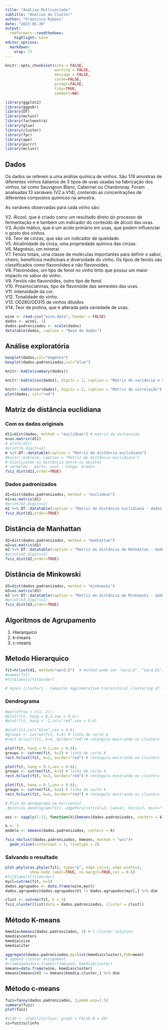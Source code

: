 ```yaml
---
title: "Análise Multivariada"
subtitle: "Análise de Cluster"
author: "Francisco Rubens"
date: "2023-05-30"
output:
  rmdformats::readthedown:
    highlight: kate
editor_options: 
  markdown: 
    wrap: 72
---
```


```r
knitr::opts_chunk$set(echo = FALSE,
                      warning = FALSE,
                      message = FALSE,
                      cache=FALSE,
                      prompt=FALSE,
                      tidy=TRUE,
                      comment=NA)
```

```r
library(ggplot2)
library(ggpubr)
library(DT)
library(mclust)
library(factoextra)
library(glue)
library(cluster)
library(fpc)
library(ape)
library(purrr)
library(mclust)
```

## Dados

Os dados se referem a uma análise química de vinhos. São 178 amostras de diferentes vinhos italianos de 3 tipos de uvas usadas na fabricação dos vinhos, tal como Sauvignon Blanc, Cabernet ou Chardonnay. Foram analisadas 13 variáveis (V2 a V14), contendo as concentrações de diferentes compostos químicos na amostra.  

As variáveis observadas para cada vinho são:  

V2. Álcool, que é criado como um resultado direto do processo de fermentação e é também um indicador do conteúdo de álcool das uvas.  
V3. Ácido málico, que é um acido primário em uvas, que podem influenciar o gosto dos vinhos.  
V4. Teor de cinzas, que são um indicador de qualidade.  
V5. Alcalinidade da cinza, uma propriedade química das cinzas.  
V6. Magnésio, um mineral.  
V7. Fenóis totais, uma classe de moléculas importantes para definir o sabor, cheiro, benefícios medicinais e diversidade do vinho. Os tipos de fenóis são classificados como flavonóides e não flavonoides.  
V8. Flavonóides, um tipo de fenol no vinho tinto que possui um maior impacto no sabor do vinho.  
V9. Fenóis não flavonóides, outro tipo de fenol.  
V10. Proantocianinas, tipo de flavonóide das semestes das uvas.  
V11. Intensidade da cor.  
V12. Tonalidade do vinho.  
V13. OD280/OD315 de vinhos diluídos  
V14. Teor de prolina, que é alterada pela variedade de uvas.  

```r
wine <- read.csv("wine.data", header = FALSE)
dados <- wine[,-1]
dados.padronizados <- scale(dados)
datatable(dados, caption = "Base de dados")
```

## Análise exploratória

```r
boxplot(dados,col="magenta")
boxplot(dados.padronizados,col="blue")
```
```r
knitr::kable(summary(dados))
```
```r
knitr::kable(cov(dados), digits = 2, caption = "Matriz de variância e covariância")
```
```r
knitr::kable(cor(dados), digits = 2, caption = "Matriz de correlação")
plot(dados, col="red")
```



## Matriz de distância euclidiana  

### Com os dados originais  

```r
d11=dist(dados, method = "euclidean") # matriz de distancias
m=as.matrix(d11)
# print(d11)
#print(m,digits=2)
m %>% DT::datatable(caption = "Matriz de distância euclidiana")
#knitr::kable(m, caption = "Matriz de distância euclidiana")
# Visulizando as distância entre os objetos
# vermelho - perto, azul - longe, branco - 
fviz_dist(d11,order=TRUE)
```  

### Dados padronizados  

```r
d1=dist(dados.padronizados, method = "euclidean")
m1=as.matrix(d1)
#print(m2,digits=2)
m1 %>% DT::datatable(caption = "Matriz de distância euclidiana - dados padronizados")
fviz_dist(d1,order=TRUE)
```  

## Distância de Manhattan  

```r
d2=dist(dados.padronizados, method = "manhattan")
m2=as.matrix(d2)
m2 %>% DT::datatable(caption = "Matriz de distância de Manhattan - dados padronizados")
#print(m2,digits=2)
fviz_dist(d2,order=TRUE)
```  

## Distância de Minkowski  

```r
d3=dist(dados.padronizados, method = "minkowski")
m3=as.matrix(d3)
m3 %>% DT::datatable(caption = "Matriz de distância de Minkowski - dados padronizados")
#print(m3,digits=2)
fviz_dist(d3,order=TRUE)
```

## Algoritmos de Agrupamento

1. Hierarquico
2. k-means
3. c-means

## Metodo Hierarquico

```r
fit=hclust(d1, method="ward.D")  # method pode ser "ward.D", "ward.D2", "single", #"complete", "average" (= UPGMA), "mcquitty" (= WPGMA), "median" (= WPGMC) or "centroid" (= UPGMC).
#names(fit)
#fit$labels[fit$order]

# agnes {cluster} - Computes agglomerative hierarchical clustering of the dataset.

```

### Dendrograma  

```r
#par(mfrow = c(1, 2)); 
#plot(fit, hang = 0.1,cex = 0.6); 
#plot(fit, hang = -1,col="red",cex = 0.6) 

#plot(fit,col="blue",cex = 0.6)
#groups <- cutree(fit, k=4) # linha de corte k
#rect.hclust(fit, k=4, border="red")# retangulo mostrando os clusters

plot(fit, hang = 0.1,cex = 0.6); 
groups <- cutree(fit, k=2) # linha de corte k
rect.hclust(fit, k=2, border="red") # retangulo mostrando os clusters

plot(fit, hang = 0.1,cex = 0.6); 
groups <- cutree(fit, k=3) # linha de corte k
rect.hclust(fit, k=3, border="red") # retangulo mostrando os clusters

plot(fit, hang = 0.1,cex = 0.6); 
groups <- cutree(fit, k=4) # linha de corte k
rect.hclust(fit, k=4, border="red") # retangulo mostrando os clusters


```

```r
# Plot do dendograma na horizontal
 #plot(as.dendrogram(fit), edgePar=list(col=3, lwd=4), horiz=T, main="") 
```

```r
wss <- sapply(1:13, function(k){kmeans(dados.padronizados, centers = k)$tot.withinss})

k <- 3
modelo <- kmeans(dados.padronizados, centers = k)

fviz_nbclust(dados.padronizados, kmeans, method = "wss")+
  geom_vline(xintercept = 3, linetype = 2)
```


### Salvando o resultado
```r
plot.phylo(as.phylo(fit), type="p", edge.col=4, edge.width=2, 
           show.node.label=TRUE, no.margin=TRUE,cex = 0.6)
#fit$labels[fit$order] 
mycl=cutree(fit, k=3)
dados.agrupados <- data.frame(wine,mycl) 
dados.agrupados[dados.agrupados$V1 != dados.agrupados$mycl,] %>% dim
```

```r
clust <- cutree(fit, k = 3)
fviz_cluster(list(data = dados.padronizados, cluster = clust))
```  

## Método K-means  

```r
kmedia=kmeans(dados.padronizados, 3) # 5 cluster solution
kmedia$centers
kmedia$size
kmedia$iter

aggregate(dados.padronizados,by=list(kmedia$cluster),FUN=mean)
# append cluster assignment
#crimespad=data.frame(crimespad, kmedia$cluster) 
kmeans=data.frame(wine, kmedia$cluster)
kmeans[kmeans$V1 != kmeans$kmedia.cluster,] %>% dim
```

## Método c-means
```r
fuzz=fanny(dados.padronizados, 3,memb.exp=1.5)
summary(fuzz)
plot(fuzz)

#stab <- stability(fuzz, graph = FALSE,B = 10)
si=fuzz$silinfo
```








